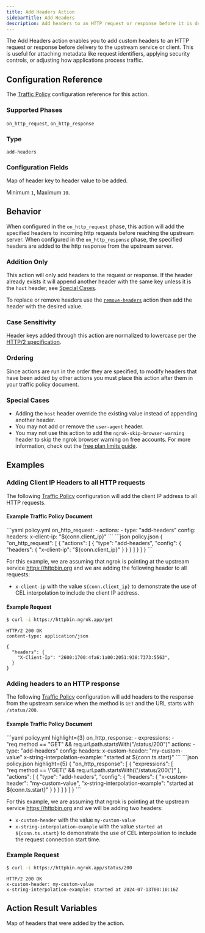 ```yaml
---
title: Add Headers Action
sidebarTitle: Add Headers
description: Add headers to an HTTP request or response before it is delivered upstream or back to the client.
---
```


The Add Headers action enables you to add custom headers to an HTTP request or 
response before delivery to the upstream service or client. This is useful 
for attaching metadata like request identifiers, applying security controls, or 
adjusting how applications process traffic.

## Configuration Reference

The [Traffic Policy](/traffic-policy/) configuration reference for this action.

### Supported Phases

`on_http_request`, `on_http_response`

### Type

`add-headers`

### Configuration Fields

<ConfigField title="headers" type="object" cel={true}>
  Map of header key to header value to be added.

  Minimum `1`, Maximum `10`.
</ConfigField>

## Behavior

When configured in the `on_http_request` phase, this action will add the specified headers to incoming http requests before reaching the upstream server. When
configured in the `on_http_response` phase, the specified headers are added to the http response from the upstream server.

### Addition Only

This action will only add headers to the request or response. If the header already exists
it will append another header with the same key unless it is the `host` header,
see [Special Cases](#special-cases).

To replace or remove headers use the [`remove-headers`](/traffic-policy/actions/remove-headers) action then
add the header with the desired value.

### Case Sensitivity

Header keys added through this action are normalized to lowercase per the [HTTP/2 specification](https://datatracker.ietf.org/doc/html/rfc7540#section-8.1.2).

### Ordering

Since actions are run in the order they are specified, to modify headers that have been added by other actions you must place this action
after them in your traffic policy document.

### Special Cases

- Adding the `host` header override the existing value instead of appending another header.
- You may not add or remove the `user-agent` header.
- You may not use this action to add the `ngrok-skip-browser-warning` header to skip the ngrok browser warning on free accounts. For more information, check out the [free plan limits guide](/pricing-limits/free-plan-limits#removing-the-interstitial-page).

## Examples

### Adding Client IP Headers to all HTTP requests

The following [Traffic Policy](/traffic-policy/)
configuration will add the client IP address to all HTTP requests.

#### Example Traffic Policy Document

<CodeGroup>
```yaml policy.yml
on_http_request:
  - actions:
    - type: "add-headers"
      config:
        headers:
          x-client-ip: "${conn.client_ip}"
```
```json policy.json
{
  "on_http_request": [
    {
      "actions": [
        {
          "type": "add-headers",
          "config": {
            "headers": {
              "x-client-ip": "${conn.client_ip}"
            }
          }
        }
      ]
    }
  ]
}
```
</CodeGroup>

For this example, we are assuming that ngrok is pointing at the upstream service
https://httpbin.org and we are adding the following header to all requests:

- `x-client-ip` with the value `${conn.client_ip}` to demonstrate the use of
  CEL interpolation to include the client IP address.

#### Example Request

```bash
$ curl -i https://httpbin.ngrok.app/get
```

```http
HTTP/2 200 OK
content-type: application/json

{
  "headers": {
    "X-Client-Ip": "2600:1700:4fa6:1a00:2051:938:7373:5563",
  }
}
```

### Adding headers to an HTTP response

The following [Traffic Policy](/traffic-policy/)
configuration will add headers to the response from the upstream service when the method is `GET` and the URL starts with `/status/200`.

#### Example Traffic Policy Document

<CodeGroup>
```yaml policy.yml highlight={3}
on_http_response:
  - expressions:
      - "req.method == "GET" && req.url.path.startsWith("/status/200")"
    actions:
      - type: "add-headers"
        config:
          headers:
            x-custom-header: "my-custom-value"
            x-string-interpolation-example: "started at ${conn.ts.start}"
```
```json policy.json highlight={5}
{
  "on_http_response": [
    {
      "expressions": [
        "req.method == \"GET\" && req.url.path.startsWith(\"/status/200\")"
      ],
      "actions": [
        {
          "type": "add-headers",
          "config": {
            "headers": {
              "x-custom-header": "my-custom-value",
              "x-string-interpolation-example": "started at ${conn.ts.start}"
            }
          }
        }
      ]
    }
  ]
}
```
</CodeGroup>

For this example, we are assuming that ngrok is pointing at the upstream service
https://httpbin.org and we will be adding two headers:

- `x-custom-header` with the value `my-custom-value`
- `x-string-interpolation-example` with the value `started at ${conn.ts.start}`
  to demonstrate the use of CEL interpolation to include the request connection
  start time.

### Example Request

```bash
$ curl -i https://httpbin.ngrok.app/status/200
```

```http
HTTP/2 200 OK
x-custom-header: my-custom-value
x-string-interpolation-example: started at 2024-07-13T00:10:16Z
```

## Action Result Variables

<ActionVariablesDescription />

<ConfigField title="actions.ngrok.add_headers.headers_added" type="object">
  <p>Map of headers that were added by the action.</p>
</ConfigField>
